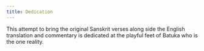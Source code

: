 ```yaml
---
title: Dedication
---
```

This attempt to bring the original Sanskrit verses along side the English
translation and commentary is dedicated at the playful feet of Batuka who is the
one reality.
